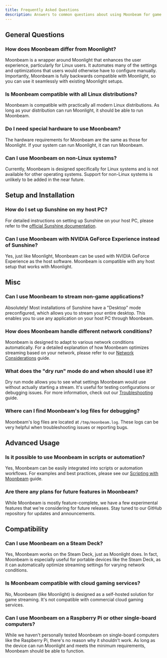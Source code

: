 ```yaml
---
title: Frequently Asked Questions
description: Answers to common questions about using Moonbeam for game streaming on Linux
---
```


## General Questions

### How does Moonbeam differ from Moonlight?

Moonbeam is a wrapper around Moonlight that enhances the user experience, particularly for Linux users. It automates many of the settings and optimizations that users would otherwise have to configure manually. Importantly, Moonbeam is fully backwards compatible with Moonlight, so you can use it seamlessly with existing Moonlight setups.

### Is Moonbeam compatible with all Linux distributions?

Moonbeam is compatible with practically all modern Linux distributions. As long as your distribution can run Moonlight, it should be able to run Moonbeam.

### Do I need special hardware to use Moonbeam?

The hardware requirements for Moonbeam are the same as those for Moonlight. If your system can run Moonlight, it can run Moonbeam.

### Can I use Moonbeam on non-Linux systems?

Currently, Moonbeam is designed specifically for Linux systems and is not available for other operating systems. Support for non-Linux systems is unlikely to be added in the near future.

## Setup and Installation

### How do I set up Sunshine on my host PC?

For detailed instructions on setting up Sunshine on your host PC, please refer to the [official Sunshine documentation](https://docs.lizardbyte.dev/projects/sunshine/en/latest/about/setup.html).

### Can I use Moonbeam with NVIDIA GeForce Experience instead of Sunshine?

Yes, just like Moonlight, Moonbeam can be used with NVIDIA GeForce Experience as the host software. Moonbeam is compatible with any host setup that works with Moonlight.

## Misc

### Can I use Moonbeam to stream non-game applications?

Absolutely! Most installations of Sunshine have a "Desktop" mode preconfigured, which allows you to stream your entire desktop. This enables you to use any application on your host PC through Moonbeam.

### How does Moonbeam handle different network conditions?

Moonbeam is designed to adapt to various network conditions automatically. For a detailed explanation of how Moonbeam optimizes streaming based on your network, please refer to our [Network Considerations](/reference/Troubleshooting/understanding-network-speed-tests) guide.

### What does the "dry run" mode do and when should I use it?

Dry run mode allows you to see what settings Moonbeam would use without actually starting a stream. It's useful for testing configurations or debugging issues. For more information, check out our [Troubleshooting](/reference/Troubleshooting/moonbeam-troubleshooting#dry-run-mode) guide.

### Where can I find Moonbeam's log files for debugging?

Moonbeam's log files are located at `/tmp/moonbeam.log`. These logs can be very helpful when troubleshooting issues or reporting bugs.

## Advanced Usage

### Is it possible to use Moonbeam in scripts or automation?

Yes, Moonbeam can be easily integrated into scripts or automation workflows. For examples and best practices, please see our [Scripting with Moonbeam](/reference/Advanced-Usage/scripting) guide.

### Are there any plans for future features in Moonbeam?

While Moonbeam is mostly feature-complete, we have a few experimental features that we're considering for future releases. Stay tuned to our GitHub repository for updates and announcements.

## Compatibility

### Can I use Moonbeam on a Steam Deck?

Yes, Moonbeam works on the Steam Deck, just as Moonlight does. In fact, Moonbeam is especially useful for portable devices like the Steam Deck, as it can automatically optimize streaming settings for varying network conditions.

### Is Moonbeam compatible with cloud gaming services?

No, Moonbeam (like Moonlight) is designed as a self-hosted solution for game streaming. It's not compatible with commercial cloud gaming services.

### Can I use Moonbeam on a Raspberry Pi or other single-board computers?

While we haven't personally tested Moonbeam on single-board computers like the Raspberry Pi, there's no reason why it shouldn't work. As long as the device can run Moonlight and meets the minimum requirements, Moonbeam should be able to function.
